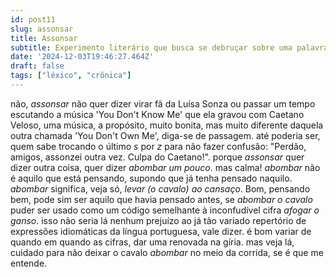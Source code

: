 ```yaml
---
id: post11
slug: assonsar
title: Assonsar
subtitle: Experimento literário que busca se debruçar sobre uma palavra e extrair dela uma crônica (ruim que seja) a partir do seu significado.
date: '2024-12-03T19:46:27.464Z'
draft: false
tags: ["léxico", "crônica"]
---
```

não, _assonsar_ não quer dizer virar fã da Luísa Sonza ou
passar um tempo escutando a música 'You Don't Know Me'
que ela gravou com Caetano Veloso, uma música,
a propósito, muito bonita, mas muito diferente daquela outra
chamada 'You Don't Own Me', diga-se de passagem. 
até poderia ser, quem sabe trocando o último _s_ por _z_
para não fazer confusão: "Perdão, amigos, assonzei
outra vez. Culpa do Caetano!". porque 
_assonsar_ quer dizer outra coisa, quer dizer _abombar um pouco_. mas calma!
_abombar_ não é aquilo que está pensando, 
supondo que já tenha pensado naquilo.
_abombar_ significa, veja só, _levar (o cavalo) ao cansaço_. 
Bom, pensando bem, pode sim ser aquilo que havia pensado antes, se _abombar o cavalo_
puder ser usado como um código semelhante à inconfudível cifra _afogar o ganso_.
isso não seria lá nenhum prejuízo ao já tão variado repertório de expressões idiomáticas
da língua portuguesa, vale dizer. é bom variar de quando em quando as 
cifras, dar uma renovada na gíria. 
mas veja lá, cuidado para não deixar o cavalo _abombar_ no meio da corrida,
se é que me entende.
